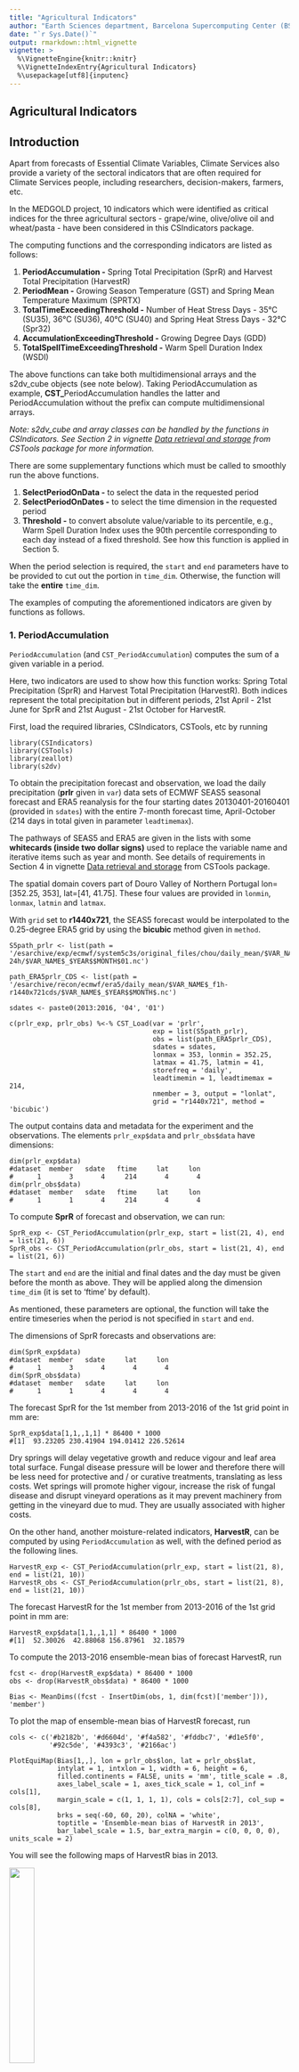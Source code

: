 ```yaml
---
title: "Agricultural Indicators"
author: "Earth Sciences department, Barcelona Supercomputing Center (BSC)"
date: "`r Sys.Date()`"
output: rmarkdown::html_vignette
vignette: >
  %\VignetteEngine{knitr::knitr}
  %\VignetteIndexEntry{Agricultural Indicators}
  %\usepackage[utf8]{inputenc}
---
```


Agricultural Indicators
-----------------------------


## Introduction

Apart from forecasts of Essential Climate Variables, Climate Services also provide a variety of the sectoral indicators that are often required for Climate Services people, including researchers, decision-makers, farmers, etc.

In the MEDGOLD project, 10 indicators which were identified as critical indices for the three agricultural sectors - grape/wine, olive/olive oil and wheat/pasta - have been considered in this CSIndicators package.

The computing functions and the corresponding indicators are listed as follows:

1. **PeriodAccumulation -** Spring Total Precipitation (SprR) and Harvest Total Precipitation (HarvestR) 
2. **PeriodMean -** Growing Season Temperature (GST) and Spring Mean Temperature Maximum (SPRTX) 
3. **TotalTimeExceedingThreshold -** Number of Heat Stress Days - 35°C (SU35), 36°C (SU36), 40°C (SU40) and Spring Heat Stress Days - 32°C (Spr32)
4. **AccumulationExceedingThreshold -** Growing Degree Days (GDD)
5. **TotalSpellTimeExceedingThreshold -** Warm Spell Duration Index (WSDI)

The above functions can take both multidimensional arrays and the s2dv_cube objects (see note below). Taking PeriodAccumulation as example, **CST_**PeriodAccumulation handles the latter and PeriodAccumulation without the prefix can compute multidimensional arrays.

*Note: s2dv_cube and array classes can be handled by the functions in CSIndicators. See Section 2 in vignette [Data retrieval and storage](https://cran.r-project.org/package=CSTools/vignettes/Data_Considerations.html) from CSTools package for more information.*

There are some supplementary functions which must be called to smoothly run the above functions.

1. **SelectPeriodOnData -** to select the data in the requested period
2. **SelectPeriodOnDates -** to select the time dimension in the requested period
3. **Threshold -** to convert absolute value/variable to its percentile, e.g., Warm Spell Duration Index uses the 90th percentile corresponding to each day instead of a fixed threshold. See how this function is applied in Section 5. 

When the period selection is required, the `start` and `end` parameters have to be provided to cut out the portion in `time_dim`. Otherwise, the function will take the **entire** `time_dim`.

The examples of computing the aforementioned indicators are given by functions as follows.

### 1. PeriodAccumulation

`PeriodAccumulation` (and `CST_PeriodAccumulation`) computes the sum of a given variable in a period.

Here, two indicators are used to show how this function works: Spring Total Precipitation (SprR) and Harvest Total Precipitation (HarvestR). Both indices represent the total precipitation but in different periods, 21st April - 21st June for SprR and 21st August - 21st October for HarvestR.

First, load the required libraries, CSIndicators, CSTools, etc by running

```
library(CSIndicators)
library(CSTools)
library(zeallot)
library(s2dv)
```

To obtain the precipitation forecast and observation, we load the daily precipitation (**prlr** given in `var`) data sets of ECMWF SEAS5 seasonal forecast and ERA5 reanalysis for the four starting dates 20130401-20160401 (provided in `sdates`) with the entire 7-month forecast time, April-October (214 days in total given in parameter `leadtimemax`).

The pathways of SEAS5 and ERA5 are given in the lists with some **whitecards (inside two dollar signs)** used to replace the variable name and iterative items such as year and month. See details of requirements in Section 4 in vignette [Data retrieval and storage](https://cran.r-project.org/package=CSTools/vignettes/Data_Considerations.html) from CSTools package.

The spatial domain covers part of Douro Valley of Northern Portugal lon=[352.25, 353], lat=[41, 41.75]. These four values are provided in `lonmin`, `lonmax`, `latmin` and `latmax`.

With `grid` set to **r1440x721**, the SEAS5 forecast would be interpolated to the 0.25-degree ERA5 grid by using the **bicubic** method given in `method`.


```
S5path_prlr <- list(path = '/esarchive/exp/ecmwf/system5c3s/original_files/chou/daily_mean/$VAR_NAME$_s0-24h/$VAR_NAME$_$YEAR$$MONTH$01.nc')

path_ERA5prlr_CDS <- list(path = '/esarchive/recon/ecmwf/era5/daily_mean/$VAR_NAME$_f1h-r1440x721cds/$VAR_NAME$_$YEAR$$MONTH$.nc')

sdates <- paste0(2013:2016, '04', '01')

c(prlr_exp, prlr_obs) %<-% CST_Load(var = 'prlr', 
                                    exp = list(S5path_prlr), 
                                    obs = list(path_ERA5prlr_CDS), 
                                    sdates = sdates, 
                                    lonmax = 353, lonmin = 352.25,
                                    latmax = 41.75, latmin = 41, 
                                    storefreq = 'daily', 
                                    leadtimemin = 1, leadtimemax = 214, 
                                    nmember = 3, output = "lonlat", 
                                    grid = "r1440x721", method = 'bicubic')
```


The output contains data and metadata for the experiment and the observations. The elements `prlr_exp$data` and `prlr_obs$data` have dimensions:


```
dim(prlr_exp$data)
#dataset  member   sdate   ftime     lat     lon
#      1       3       4     214       4       4
dim(prlr_obs$data)
#dataset  member   sdate   ftime     lat     lon
#      1       1       4     214       4       4
```


To compute **SprR** of forecast and observation, we can run:


```
SprR_exp <- CST_PeriodAccumulation(prlr_exp, start = list(21, 4), end = list(21, 6))
SprR_obs <- CST_PeriodAccumulation(prlr_obs, start = list(21, 4), end = list(21, 6))
```

The `start` and `end` are the initial and final dates and the day must be given before the month as above. They will be applied along the dimension `time_dim` (it is set to 'ftime' by default).

As mentioned, these parameters are optional, the function will take the entire timeseries when the period is not specified in `start` and `end`.

The dimensions of SprR forecasts and observations are:

```
dim(SprR_exp$data)
#dataset  member   sdate     lat     lon
#      1       3       4       4       4
dim(SprR_obs$data)
#dataset  member   sdate     lat     lon 
#      1       1       4       4       4 
```

The forecast SprR for the 1st member from 2013-2016 of the 1st grid point in mm are:

```
SprR_exp$data[1,1,,1,1] * 86400 * 1000
#[1]  93.23205 230.41904 194.01412 226.52614
```

Dry springs will delay vegetative growth and reduce vigour and leaf area total surface. Fungal disease pressure will be lower and therefore there will be less need for protective and / or curative treatments, translating as less costs. Wet springs will promote higher vigour, increase the risk of fungal disease and disrupt vineyard operations as it may prevent machinery from getting in the vineyard due to mud. They are usually associated with higher costs.

On the other hand, another moisture-related indicators, **HarvestR**, can be computed by using `PeriodAccumulation` as well, with the defined period as the following lines.

```
HarvestR_exp <- CST_PeriodAccumulation(prlr_exp, start = list(21, 8), end = list(21, 10))
HarvestR_obs <- CST_PeriodAccumulation(prlr_obs, start = list(21, 8), end = list(21, 10))
```

The forecast HarvestR for the 1st member from 2013-2016 of the 1st grid point in mm are:

```
HarvestR_exp$data[1,1,,1,1] * 86400 * 1000
#[1]  52.30026  42.88068 156.87961  32.18579
```

To compute the 2013-2016 ensemble-mean bias of forecast HarvestR, run

```
fcst <- drop(HarvestR_exp$data) * 86400 * 1000
obs <- drop(HarvestR_obs$data) * 86400 * 1000

Bias <- MeanDims((fcst - InsertDim(obs, 1, dim(fcst)['member'])), 'member')
```

To plot the map of ensemble-mean bias of HarvestR forecast, run

```
cols <- c('#b2182b', '#d6604d', '#f4a582', '#fddbc7', '#d1e5f0', 
          '#92c5de', '#4393c3', '#2166ac')

PlotEquiMap(Bias[1,,], lon = prlr_obs$lon, lat = prlr_obs$lat,
            intylat = 1, intxlon = 1, width = 6, height = 6, 
            filled.continents = FALSE, units = 'mm', title_scale = .8,
            axes_label_scale = 1, axes_tick_scale = 1, col_inf = cols[1], 
            margin_scale = c(1, 1, 1, 1), cols = cols[2:7], col_sup = cols[8], 
            brks = seq(-60, 60, 20), colNA = 'white', 
            toptitle = 'Ensemble-mean bias of HarvestR in 2013',
            bar_label_scale = 1.5, bar_extra_margin = c(0, 0, 0, 0), units_scale = 2)
```
You will see the following maps of HarvestR bias in 2013.

<img src="vignettes/figures/HarvestR_Bias_2013-1.png" width="30%"/>

In 2013, the ensemble-mean SEAS5 seasonal forecast of HarvestR is underestimated by up to 60 mm over Douro Valley region (the central four grid points). 


### 2. PeriodMean

For the function `PeriodMean`, we use Growing Season Temperature (**GST**) as an example. GST is defined as the average of daily average temperatures between April 1st to October 31st in the Northern Hemisphere. It provides information onto which are the best suited varieties for a given site or, inversely, which are the best places to grow a specific variety. For existing vineyards, GST also informs on the suitability of its varieties for the climate of specific years, explaining quality and production variation. Many grapevine varieties across the world have been characterized in function of their GST optimum.

Firstly, we prepare a sample data of daily mean temperature of SEAS5 and ERA5 data sets with the same starting dates, spatial domain, interpolation grid and method by running

```
S5path <- list(path = '/esarchive/exp/ecmwf/system5c3s/daily_mean/$VAR_NAME$_f6h/$VAR_NAME$_$YEAR$$MONTH$01.nc')
ERA5path <- list(path = '/esarchive/recon/ecmwf/era5/daily_mean/$VAR_NAME$_f1h-r1440x721cds/$VAR_NAME$_$YEAR$$MONTH$.nc')

c(tas_exp, tas_obs) %<-% CST_Load(var = 'tas', exp = list(S5path), obs = list(ERA5path),
                                  sdates = sdates, lonmax = 353, lonmin = 352.25,
                                  latmax = 41.75, latmin = 41,
                                  storefreq = 'daily',
                                  leadtimemin = 1, leadtimemax = 214,
                                  nmember = 3, output = "lonlat",
                                  grid = "r1440x721", method = 'bicubic')
```

The output contains observations `tas_dv$obs$data` and forecast `tas_dv$exp$data`, and their dimensions and summaries are like

```
dim(tas_obs$data)
#dataset  member   sdate   ftime     lat     lon 
#      1       1       4     214       4       4 

dim(tas_exp$data)
#dataset  member   sdate   ftime     lat     lon 
#      1       3       4     214       4       4 

summary(tas_obs$data - 273.15)
# Min. 1st Qu.  Median    Mean 3rd Qu.    Max. 
# 3.63   14.38   17.89   17.65   21.24   30.21 

summary(tas_exp$data - 273.15)
# Min. 1st Qu.  Median    Mean 3rd Qu.    Max. 
# 0.54   11.65   16.56   16.50   21.25   31.41 

```
To compute the GST for both observation and forecast, run the following lines

```
# change the unit of temperature from °C to K

tas_exp$data <- tas_exp$data - 273.15
tas_obs$data <- tas_obs$data - 273.15

# compute GST

GST_exp <- CST_PeriodMean(tas_exp, start = list(1, 4), end = list(31, 10))
GST_obs <- CST_PeriodMean(tas_obs, start = list(1, 4), end = list(31, 10))

```

Since the period considered for GST is the entire period for starting month of April, in this case the `start` and `end` parameters could be ignored.
 
The summaries and dimensions of the output are as follows:

```
summary(GST_exp$data)
#  Min. 1st Qu.  Median    Mean 3rd Qu.    Max. 
# 14.23   15.78   16.50   16.50   17.17   18.70 

summary(GST_obs$data)
#  Min. 1st Qu.  Median    Mean 3rd Qu.    Max. 
# 15.34   16.85   17.72   17.65   18.41   19.60 

dim(GST_exp$data)
#dataset  member   sdate     lat     lon 
#      1       3       4       4       4 

dim(GST_obs$data)
#dataset  member   sdate     lat     lon 
#      1       1       4       4       4 
```

Here, we plot the 2013-2016 mean climatology of ERA5 GST by running 

```
# compute ERA5 GST climatology
GST_Clim <- MeanDims(drop(GST_obs$data), 'sdate')

cols <- c('#ffffd4','#fee391','#fec44f','#fe9929','#ec7014','#cc4c02','#8c2d04')
PlotEquiMap(GST_Clim, lon = tas_obs$lon, lat = tas_obs$lat,
            intylat = 1, intxlon = 1, width = 6, height = 6, 
            filled.continents = FALSE, units = '°C', title_scale = .8,
            axes_label_scale = 1, axes_tick_scale = 1, col_inf = cols[1],
            margin_scale = c(1, 1, 1, 1), cols = cols[2:6], col_sup = cols[7], 
            brks = seq(16, 18.5, 0.5), colNA = 'white', bar_label_scale = 1.5,
            toptitle = '2013-2016 mean ERA5 GST',
            bar_extra_margin = c(0, 0, 0, 0), units_scale = 2)
```

The ERA5 GST climatology is shown as below.

<img src="vignettes/figures/GST_ERA5_Climatology-1.png" width="30%"/>

ERA5 GST ranges from 17-18.5°C over the Douro Valley region for the period from 2013-2016 as shown in the figure.


### 3. TotalTimeExceedingThreshold

For the function `TotalTimeExceedingThreshold`, **SU35** (Number of Heat Stress Days - 35°C) is taken as an example here. 35°C is the average established threshold for photosynthesis to occur in the grapevine. Above this temperature, the plant closes its stomata. If this situation occurs after veraison, maturation will be arrested for as long as the situation holds, decreasing sugar, polyphenol and aroma precursor levels, all essential for grape and wine quality. The higher the index, the lower will be the berry quality and aptitude to produce quality grapes.

SU35 is defined as the Total count of days when daily maximum temperatures exceed 35°C in the seven months into the future. There are three indicators sharing the similar definition as SU35: SU36, SU40 and Spr32. Their definition are listed as follows.

1. **SU36**: Total count of days when daily maximum temperatures exceed 36°C between June 21st and September 21st 
2. **SU40**: Total count of days when daily maximum temperatures exceed 40°C between June 21st and September 21st   
3. **Spr32**: Total count of days when daily maximum temperatures exceed 32°C between April 21st and June 21st

These indicators can be computed as well by using the function `TotalTimeExceedingThreshold` with different thresholds and periods indicated. 

Here, we take SU35 as example, therefore the daily temperature maximum of the entire 7-month forecast period is needed for the computation of this indicator.

Load SEAS5 and ERA5 daily temperature maximum by running

```
S5path <- list(path = '/esarchive/exp/ecmwf/system5c3s/daily/$VAR_NAME$/$VAR_NAME$_$YEAR$$MONTH$01.nc')
ERA5path <- list(path = '/esarchive/recon/ecmwf/era5/daily/$VAR_NAME$-r1440x721cds/$VAR_NAME$_$YEAR$$MONTH$.nc')

c(tasmax_exp, tasmax_obs) %<-% CST_Load(var = 'tasmax', exp = list(S5path),
                                        obs = list(ERA5path), sdates = sdates,
                                        lonmax = 353, lonmin = 352.25,
                                        latmax = 41.75, latmin = 41, storefreq = 'daily',
                                        leadtimemin = 1, leadtimemax = 214, nmember = 3,
                                        output = "lonlat", grid = "r1440x721", 
                                        method = 'bicubic', nprocs = 1)
```

Check the unit of temperature to from °C to K for the comparison with the threshold defined (for example 35°C here). 

```
tasmax_exp$data <- tasmax_exp$data - 273.15
tasmax_obs$data <- tasmax_obs$data - 273.15
```

Computing SU35 for forecast and observation by running

```
threshold <- 35
SU35_exp <- CST_TotalTimeExceedingThreshold(tasmax_exp, threshold = threshold,
                                            start = list(1, 4), end = list(31, 10))
SU35_obs <- CST_TotalTimeExceedingThreshold(tasmax_obs, threshold = threshold,
                                            start = list(1, 4), end = list(31, 10))
```

The summaries of SU35 forecasts and observations are given below.

```
summary(SU35_exp$data)
# Min. 1st Qu.  Median    Mean 3rd Qu.    Max. 
# 0.00    2.00    5.00    7.12   12.00   26.00 

summary(SU35_obs$data)
# Min. 1st Qu.  Median    Mean 3rd Qu.    Max. 
# 0.000   0.000   1.000   2.609   5.000  10.000 

```
As shown in the summaries, SEAS5 SU35 forecasts are overestimated by 5 days in terms of mean value.

Therefore, `CST_BiasCorrection` is used to bias adjust the SU35 forecasts.

```
res <- CST_BiasCorrection(obs = SU35_obs, exp = SU35_exp)
SU35_exp_BC <- drop(res$data)
summary(SU35_exp_BC)
#   Min. 1st Qu.  Median    Mean 3rd Qu.    Max. 
# -1.419   0.000   1.613   2.831   4.756  17.768 
```

Since there are negative values after bias adjustment, all negative data is converted to zero.

```
SU35_exp_BC[SU35_exp_BC < 0] <- 0
summary(SU35_exp_BC)
#   Min. 1st Qu.  Median    Mean 3rd Qu.    Max. 
#  0.000   0.000   1.613   2.943   4.756  17.768 
```

Plot the bias-adjusted SU35 forecast in 2016 by running

```
SU35_obs_Y2016 <- drop(SU35_obs$data)[4, , ]
SU35_exp_Y2016 <- MeanDims(drop(SU35_exp$data)[, 4, , ], 'member')
SU35_exp_BC_Y2016 <- MeanDims(SU35_exp_BC[, 4, , ], 'member')
cols <- c("#fee5d9", "#fcae91", "#fb6a4a", "#de2d26","#a50f15")

toptitle <- 'ERA5 SU35 forecast in 2016'
PlotEquiMap(SU35_obs_Y2016, lon = tasmax_obs$lon, lat = tasmax_obs$lat, 
            intylat = 1, intxlon = 1, width = 6, height = 6,
            filled.continents = FALSE, units = 'day', title_scale = .8, 
            axes_label_scale = 1, axes_tick_scale = 1, margin_scale = c(1, 1, 1, 1),
            cols = cols[1:4], col_sup = cols[5], brks = seq(0, 8, 2),
            toptitle = toptitle, 
            colNA = cols[1], bar_label_scale = 1.5,
            bar_extra_margin = c(0, 0, 0, 0), units_scale = 2)

toptitle <- 'SU35 forecast in 2016'
PlotEquiMap(SU35_exp_Y2016, lon = tasmax_obs$lon, lat = tasmax_obs$lat, 
            intylat = 1, intxlon = 1, width = 6, height = 6,
            filled.continents = FALSE, units = 'day', title_scale = .8, 
            axes_label_scale = 1, axes_tick_scale = 1, margin_scale = c(1, 1, 1, 1),
            cols = cols[1:4], col_sup = cols[5], brks = seq(0, 8, 2),
            toptitle = toptitle, 
            colNA = cols[1], bar_label_scale = 1.5,
            bar_extra_margin = c(0, 0, 0, 0), units_scale = 2)

toptitle <- 'Bias-adjusted SU35 forecast in 2016'
PlotEquiMap(SU35_exp_BC_Y2016, lon = tasmax_obs$lon, lat = tasmax_obs$lat, 
            intylat = 1, intxlon = 1, width = 6, height = 6,
            filled.continents = FALSE, units = 'day', title_scale = .8, 
            axes_label_scale = 1, axes_tick_scale = 1, margin_scale = c(1, 1, 1, 1),
            cols = cols[1:4], col_sup = cols[5], brks = seq(0, 8, 2),
            toptitle = toptitle, 
            colNA = cols[1], bar_label_scale = 1.5,
            bar_extra_margin = c(0, 0, 0, 0), units_scale = 2)
```
You can see the figure as below.


<img src="vignettes/figures/SU35_ERA5_Y2016-1.png" width="30%"/>
<img src="vignettes/figures/SU35_SEAS5_Y2016-1.png" width="30%"/>
<img src="vignettes/figures/SU35_SEAS5_BC_Y2016-1.png" width="30%"/>

As seen above, the bias-adjusted SU35 forecasts are much closer to the ERA5 results, although differences remain.

Beside of the original definition of SU35, here two supplementary functions in the package `CSIndicators` are demonstrated by computing its another definition with the percentile adjustment.

---
1. **AbsToProbs -**: to transform ensemble forecast into probabilities by using the Cumulative Distribution Function
2. **QThreshold -**: to transform an absolute threshold into probabilities.
---

The above two supplementary functions are required to compute SU35 with the percentile adjustment. The function `AbsToProbs` would be applied to forecast and the `QThreshold` would be used to convert the observations to its percentile based on the given threshold.

The revised definition of SU35 is to reduce the potential influence induced by the fixed threshold of temperature defined for the index, instead of using the absolute value, the percentile corresponding to 35°C for observation is compared to the percentile corresponding to the predicted daily maximum temperature before being considered as a ‘heat stress’ day.

As mentioned, the forecast is translated to its percentile by using the function `ABsToProbs` by running

```
exp_percentile <- AbsToProbs(tasmax_exp$data)
S5txP <- aperm(drop(exp_percentile), c(2, 1, 3, 4, 5))
```

After that, based on 35 of threshold, the percentile corresponding to each observational value can be calculated as follows.

```
obs_percentile <- QThreshold(tasmax_obs$data, threshold = 35)
obs_percentile <- drop(obs_percentile)
```

After translating both forecasts and observations into probabilities, the comparison can then be done by running

```
SU35_exp_Percentile <- TotalTimeExceedingThreshold(S5txP, threshold = obs_percentile, time_dim = 'ftime')
```

Compute the same ensemble-mean SU35 **with percentile adjustment** in 2016 by running

```
SU35_exp_per_Y2016 <- MeanDims(SU35_exp_Percentile[, 4, , ], 'member')
```

Plot the same map for comparison

```
toptitle <- 'SU35 forecast with percentile adjustment in 2016'
PlotEquiMap(SU35_exp_per_Y2016, lon = tasmax_obs$lon, lat = tasmax_obs$lat,
            intylat = 1, intxlon = 1, width = 6, height = 6,
            filled.continents = FALSE, units = 'day', title_scale = .8,
            axes_label_scale = 1, axes_tick_scale = 1, margin_scale = c(1, 1, 1, 1),
            cols = cols[1:4], col_sup = cols[5], brks = seq(0, 8, 2),
            toptitle = toptitle,
            colNA = cols[1], bar_label_scale = 1.5,
            bar_extra_margin = c(0, 0, 0, 0), units_scale = 2) 

```


<img src="vignettes/figures/SU35_Percentile_SEAS5_Y2016-1.png" width="30%"/>

As seen in the figure above, applying the percentile adjustment seems to implicitly adjust certain extent of bias which was observed in the non-bias-adjusted SEAS5 forecast.

The performance of comparison of skills between two definitions requires further analysis such as the application of more skill metrics.

### 4. AccumulationExceedingThreshold

The function ´AccumulationExceedingThreshold´ can compute GDD (Growing Degree Days).

The definition of GDD is the summation of daily differences between daily average temperatures and 10°C between April 1st and October 31st. Here, the tas (daily average temperature) used above (in Section 2. PeriodMean) is loaded again (Please re-use the section of loading tas in Section 2). As per the definition, `threshold` is set to 10 with `diff` set to TRUE so that the function will compute the differences between daily temperature and the threshold given before calculating summation.

*Note: The data is in degrees Celsiusi at this point*

```
GDD_exp <- CST_AccumulationExceedingThreshold(tas_exp, threshold = 10, diff = TRUE)
GDD_obs <- CST_AccumulationExceedingThreshold(tas_obs, threshold = 10, diff = TRUE)
```

The summaries of GDD are 

```
summary(GDD_exp$data)
# Min. 1st Qu.  Median    Mean 3rd Qu.    Max. 
# 1021    1331    1480    1469    1596    1873 

summary(GDD_obs$data)
# Min. 1st Qu.  Median    Mean 3rd Qu.    Max. 
# 1195    1504    1687    1660    1804    2055 
```

To compute the correlation coefficient for the period from 2013-2016, run the following lines

```
# reorder the dimension
fcst <- Reorder(drop(GDD_exp$data), c(4, 3, 2, 1))
obs <- Reorder(drop(GDD_obs$data), c(3, 2, 1))

EnsCorr <- veriApply('EnsCorr', fcst = fcst, obs = obs, ensdim = 4, tdim = 3)
GDD_Corr <- Reorder(EnsCorr, c(2, 1))
```

To plot the map of correlation coefficient of GDD for the 2013-2016 period.

```
cols <- c("#f7fcf5", "#e5f5e0", "#c7e9c0", "#a1d99b", "#74c476")
toptitle <- '2013-2016 correlation coefficient of GDD'
PlotEquiMap(GDD_Corr, lon = tas_obs$lon, lat = tas_obs$lat, 
            intylat = 1, intxlon = 1, width = 6, height = 6, 
            filled.continents = FALSE, units = 'correlation', 
            title_scale = .8, axes_label_scale = 1, axes_tick_scale = 1, 
            margin_scale = c(1, 1, 1, 1), cols = cols, brks = seq(0.5, 1, 0.1), 
            toptitle = toptitle, bar_label_scale = 1.5, 
            bar_extra_margin = c(0, 0, 0, 0), units_scale = 2)
```

The map of correlation coefficient for the 2013-2016 period is shown as below.

<img src="vignettes/figures/GDD_SEAS5_Corr_Y13-16-1.png" width="30%"/>

The 2013-2016 correlation coefficients of the SEAS5 forecasts of GDD in reference with ERA5 reanalysis over Douro Valley range between 0.6 and 0.8.

### 5. TotalSpellTimeExceedingThreshold

One of the critical agricultural indicators related to dry spell is the **Warm Spell Duration Index (WSDI)**, which is defined as the total count of days with at least 6 consecutive days when the daily maximum temperature exceeds its 90th percentile in the seven months into the future.

The maximum temperature data used in Section 3. Since the daily maximum temperature needs to compare to its 90th percentile, the function `Threshold` in the `CSIndicators` package is required to compute the percentile of observations used for each day. Here the same period (2013-2016) is considered. 

```
tx_p <- CST_Threshold(tasmax_obs, threshold = 0.9)
```

The output will be the 90th percentile of each day of each grid point derived by using all the years in the data.See the dimension and summary as below.

```
dim(tx_p$data)
#dataset   ftime     lat     lon 
#      1     214       4       4 

summary(tx_p$data)
#  Min. 1st Qu.  Median    Mean 3rd Qu.    Max. 
# 287.0   295.2   299.2   299.4   303.9   309.9 
```

With the prepared threshold (90th percentile), the WSDI can be computed by running

```
WSDI_exp <- CST_TotalSpellTimeExceedingThreshold(tasmax_exp, threshold = tx_p, spell = 6)
WSDI_obs <- CST_TotalSpellTimeExceedingThreshold(tasmax_obs, threshold = tx_p, spell = 6)
```

After checking the summaries, compute the Fair Ranked Probability Skill Score (FRPSS) of WSDI by running the following lines

```
# Reorder the data
fcst <- Reorder(drop(WSDI_exp$data), c(4, 3, 2, 1))
obs <- Reorder(drop(WSDI_obs$data), c(3, 2, 1))

# summaries of WSDI
summary(fcst)
#  Min. 1st Qu.  Median    Mean 3rd Qu.    Max. 
#  0.00   13.00   28.00   30.65   42.25   82.00 
 
summary(obs)
#  Min. 1st Qu.  Median    Mean 3rd Qu.    Max. 
#  9.00   19.00   22.50   22.91   25.25   33.00 
 
# compute FRPSS
f <- veriApply('FairRpss', fcst = fcst, obs = obs, ensdim = 4, tdim = 3, prob = 1:2/3)$skillscore
WSDI_FRPSS <- Reorder(f, c(2,1))
```

Plot the map of WSDI FRPSS for the period from 2013-2016

```
cols <- c("#edf8fb", "#ccece6", "#99d8c9", "#66c2a4")
toptitle <- 'SEAS5 WSDI FRPSS (2013-2016)'

PlotEquiMap(WSDI_FRPSS, lon = tasmax_obs$lon, lat = tasmax_obs$lat, 
            intylat = 1, intxlon = 1, width = 6, height = 6,
            filled.continents = FALSE, units = 'FRPSS', title_scale = .8, 
            axes_label_scale = 1, axes_tick_scale = 1, margin_scale = c(1, 1, 1, 1), 
            cols = cols[1:3], col_inf = 'white', col_sup = cols[4], 
            brks = seq(0, 0.9, 0.3), toptitle = toptitle, bar_label_scale = 1.5, 
            bar_extra_margin = c(0, 0, 0, 0), units_scale = 2)
```

The FRPSS map for 2013-2016 SEAS WSDI is shown as below.

<img src="vignettes/figures/WSDI_SEAS5_FRPSS_Y13-16-1.png" width="30%"/>

As seen in the map, the FRPSS in the eastern part of Douro Valley falls in 0.6-0.9, which are good enough to be useful when compared to observational climatology.


In addition to the grape/wine sector focused here, the MEDGOLD project also works on the other two sectors: olive/olive oil and durum wheat/pasta. Furthermore, the climate services are also provided at the longer term (up to 30 years) by other project partners.

Click on [MEDGOLD](https://www.med-gold.eu/climate-services/) for more information.


